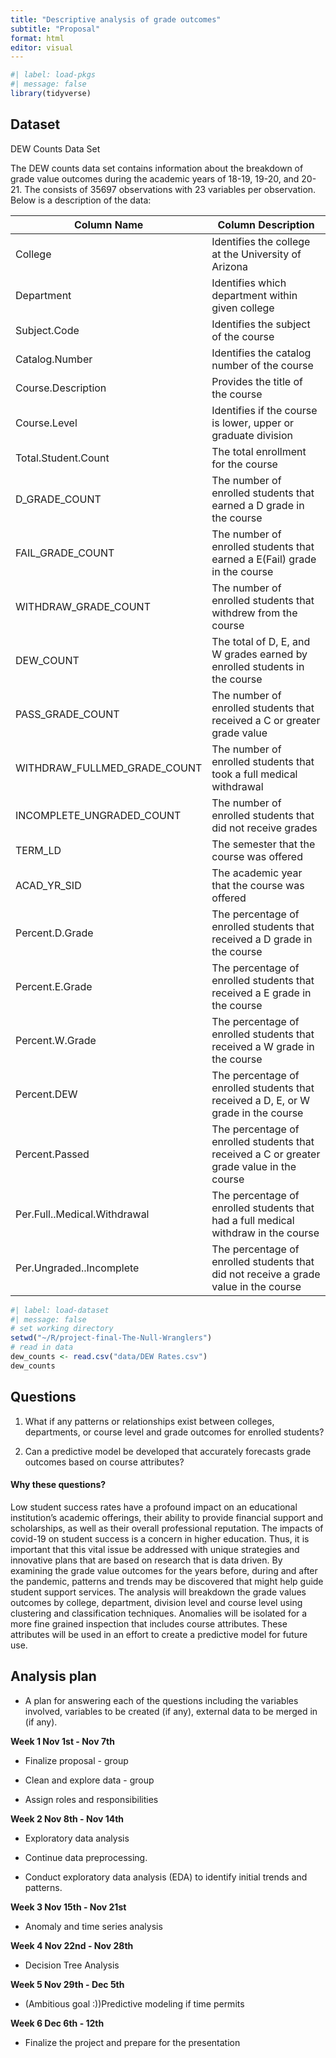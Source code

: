 ```yaml
---
title: "Descriptive analysis of grade outcomes"
subtitle: "Proposal"
format: html
editor: visual
---
```


```r
#| label: load-pkgs
#| message: false
library(tidyverse)
```

## Dataset

DEW Counts Data Set

The DEW counts data set contains information about the breakdown of grade value outcomes during the academic years of 18-19, 19-20, and 20-21. The consists of 35697 observations with 23 variables per observation. Below is a description of the data:

| Column Name                  | Column Description                                                                         |
|-------------------|-----------------------------------------------------|
| College                      | Identifies the college at the University of Arizona                                        |
| Department                   | Identifies which department within given college                                           |
| Subject.Code                 | Identifies the subject of the course                                                       |
| Catalog.Number               | Identifies the catalog number of the course                                                |
| Course.Description           | Provides the title of the course                                                           |
| Course.Level                 | Identifies if the course is lower, upper or graduate division                              |
| Total.Student.Count          | The total enrollment for the course                                                        |
| D_GRADE_COUNT                | The number of enrolled students that earned a D grade in the course                        |
| FAIL_GRADE_COUNT             | The number of enrolled students that earned a E(Fail) grade in the course                  |
| WITHDRAW_GRADE_COUNT         | The number of enrolled students that withdrew from the course                              |
| DEW_COUNT                    | The total of D, E, and W grades earned by enrolled students in the course                  |
| PASS_GRADE_COUNT             | The number of enrolled students that received a C or greater grade value                   |
| WITHDRAW_FULLMED_GRADE_COUNT | The number of enrolled students that took a full medical withdrawal                        |
| INCOMPLETE_UNGRADED_COUNT    | The number of enrolled students that did not receive grades                                |
| TERM_LD                      | The semester that the course was offered                                                   |
| ACAD_YR_SID                  | The academic year that the course was offered                                              |
| Percent.D.Grade              | The percentage of enrolled students that received a D grade in the course                  |
| Percent.E.Grade              | The percentage of enrolled students that received a E grade in the course                  |
| Percent.W.Grade              | The percentage of enrolled students that received a W grade in the course                  |
| Percent.DEW                  | The percentage of enrolled students that received a D, E, or W grade in the course         |
| Percent.Passed               | The percentage of enrolled students that received a C or greater grade value in the course |
| Per.Full..Medical.Withdrawal | The percentage of enrolled students that had a full medical withdraw in the course         |
| Per.Ungraded..Incomplete     | The percentage of enrolled students that did not receive a grade value in the course       |

```r
#| label: load-dataset
#| message: false
# set working directory
setwd("~/R/project-final-The-Null-Wranglers")
# read in data
dew_counts <- read.csv("data/DEW Rates.csv")
dew_counts
```

## Questions

1.  What if any patterns or relationships exist between colleges, departments, or course level and grade outcomes for enrolled students?

2.  Can a predictive model be developed that accurately forecasts grade outcomes based on course attributes?

#### **Why these questions?**

Low student success rates have a profound impact on an educational institution's academic offerings, their ability to provide financial support and scholarships, as well as their overall professional reputation. The impacts of covid-19 on student success is a concern in higher education. Thus, it is important that this vital issue be addressed with unique strategies and innovative plans that are based on research that is data driven. By examining the grade value outcomes for the years before, during and after the pandemic, patterns and trends may be discovered that might help guide student support services. The analysis will breakdown the grade values outcomes by college, department, division level and course level using clustering and classification techniques. Anomalies will be isolated for a more fine grained inspection that includes course attributes. These attributes will be used in an effort to create a predictive model for future use.

## Analysis plan

-   A plan for answering each of the questions including the variables involved, variables to be created (if any), external data to be merged in (if any).

**Week 1 Nov 1st - Nov 7th**

-   Finalize proposal - group

-   Clean and explore data - group

-   Assign roles and responsibilities

**Week 2 Nov 8th - Nov 14th**

-   Exploratory data analysis

-   Continue data preprocessing.

-   Conduct exploratory data analysis (EDA) to identify initial trends and patterns.

**Week 3 Nov 15th - Nov 21st**

-   Anomaly and time series analysis 

**Week 4 Nov 22nd - Nov 28th**

-   Decision Tree Analysis

**Week 5 Nov 29th - Dec 5th**

-   (Ambitious goal :))Predictive modeling if time permits

**Week 6 Dec 6th - 12th**

-   Finalize the project and prepare for the presentation
